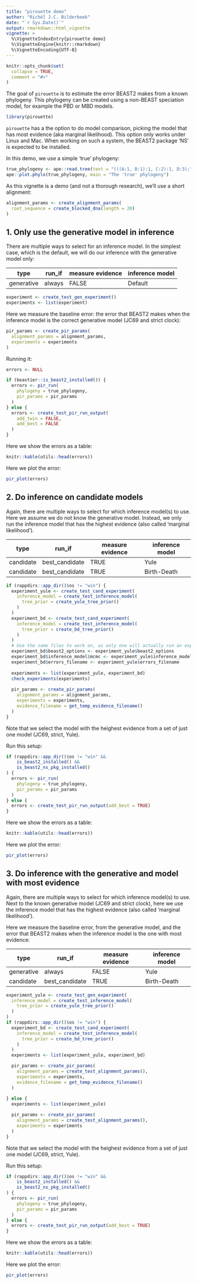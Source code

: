 ```yaml
---
title: "pirouette demo"
author: "Richèl J.C. Bilderbeek"
date: "`r Sys.Date()`"
output: rmarkdown::html_vignette
vignette: >
  %\VignetteIndexEntry{pirouette demo}
  %\VignetteEngine{knitr::rmarkdown}
  %\VignetteEncoding{UTF-8}
---
```


```r
knitr::opts_chunk$set(
  collapse = TRUE,
  comment = "#>"
)
```

The goal of `pirouette` is to estimate the error BEAST2 makes from a known
phylogeny. This phylogeny can be created using a non-BEAST speciation model,
for example the PBD or MBD models.

```r
library(pirouette)
```

`pirouette` has a the option to do model comparison,
picking the model that has most evidence (aka marginal likelihood).
This option only works under Linux and Mac.
When working on such a system, the BEAST2 package 'NS' is expected
to be installed.

In this demo, we use a simple 'true' phylogeny:

```r
true_phylogeny <- ape::read.tree(text = "(((A:1, B:1):1, C:2):1, D:3);")
ape::plot.phylo(true_phylogeny, main = "The 'true' phylogeny")
```

As this vignette is a demo (and not a thorough research),
we'll use a short alignment:

```r
alignment_params <- create_alignment_params(
  root_sequence = create_blocked_dna(length = 20)
)
```

## 1. Only use the generative model in inference

There are multiple ways to select for an inference model.
In the simplest case, which is the default,
we will do our inference with the generative model only:

type       | run_if         | measure evidence  | inference model
-----------|----------------|-------------------|-----------
generative | always         |FALSE              | Default

```r
experiment <- create_test_gen_experiment()
experiments <- list(experiment)
```

Here we measure the baseline error: the error that BEAST2 makes
when the inference model is the correct generative
model (JC69 and strict clock):

```r
pir_params <- create_pir_params(
  alignment_params = alignment_params,
  experiments = experiments
)
```

Running it:

```r
errors <- NULL

if (beastier::is_beast2_installed()) {
  errors <- pir_run(
    phylogeny = true_phylogeny,
    pir_params = pir_params
  )
} else {
  errors <- create_test_pir_run_output(
    add_twin = FALSE,
    add_best = FALSE
  )
}
```

Here we show the errors as a table:

```r
knitr::kable(utils::head(errors))
```

Here we plot the error:

```r
pir_plot(errors)
```

## 2. Do inference on candidate models

Again, there are multiple ways to select for which inference model(s)
to use. Here we assume we do not know the generative model.
Instead, we only run the inference model that has the highest evidence (also
called 'marginal likelihood').

type       | run_if         | measure evidence | inference model
-----------|----------------|------------------|----------------
candidate  | best_candidate |TRUE              |Yule      
candidate  | best_candidate |TRUE              |Birth-Death

```r
if (rappdirs::app_dir()$os != "win") {
  experiment_yule <- create_test_cand_experiment(
    inference_model = create_test_inference_model(
      tree_prior = create_yule_tree_prior() 
    )
  )
  experiment_bd <- create_test_cand_experiment(
    inference_model = create_test_inference_model(
      tree_prior = create_bd_tree_prior() 
    )
  )
  # Use the same files to work on, as only one will actually run an experiment
  experiment_bd$beast2_options <- experiment_yule$beast2_options
  experiment_bd$inference_model$mcmc <- experiment_yule$inference_model$mcmc
  experiment_bd$errors_filename <- experiment_yule$errors_filename
   
  experiments <- list(experiment_yule, experiment_bd)
  check_experiments(experiments)
 
  pir_params <- create_pir_params(
    alignment_params = alignment_params,
    experiments = experiments,
    evidence_filename = get_temp_evidence_filename()
  )
}
```

Note that we select the model with the heighest evidence from a set of
just one model (JC69, strict, Yule).

Run this setup:

```r
if (rappdirs::app_dir()$os != "win" &&
    is_beast2_installed() &&
    is_beast2_ns_pkg_installed()
) {
  errors <- pir_run(
    phylogeny = true_phylogeny,
    pir_params = pir_params
  )
} else {
  errors <- create_test_pir_run_output(add_best = TRUE)
}
```

Here we show the errors as a table:

```r
knitr::kable(utils::head(errors))
```

Here we plot the error:

```r
pir_plot(errors)
```


## 3. Do inference with the generative and model with most evidence

Again, there are multiple ways to select for which inference model(s)
to use. Next to the known generative model (JC69 and strict clock),
here we use the inference model that has the highest evidence (also
called 'marginal likelihood').

Here we measure the baseline error, from the generative model,
and the error that BEAST2 makes
when the inference model is the one with most evidence:

type       | run_if         | measure evidence | inference model
-----------|----------------|------------------|----------------
generative | always         |FALSE             |Yule      
candidate  | best_candidate |TRUE              |Birth-Death

```r
experiment_yule <- create_test_gen_experiment(
  inference_model = create_test_inference_model(
    tree_prior = create_yule_tree_prior() 
  )
)
if (rappdirs::app_dir()$os != "win") {
  experiment_bd <- create_test_cand_experiment(
    inference_model = create_test_inference_model(
      tree_prior = create_bd_tree_prior() 
    )
  )
  experiments <- list(experiment_yule, experiment_bd)

  pir_params <- create_pir_params(
    alignment_params = create_test_alignment_params(),
    experiments = experiments,
    evidence_filename = get_temp_evidence_filename()
  )
 
} else {
  experiments <- list(experiment_yule)

  pir_params <- create_pir_params(
    alignment_params = create_test_alignment_params(),
    experiments = experiments
  )
}

```

Note that we select the model with the heighest evidence from a set of
just one model (JC69, strict, Yule).

Run this setup:

```r
if (rappdirs::app_dir()$os != "win" &&
    is_beast2_installed() &&
    is_beast2_ns_pkg_installed()
) {
  errors <- pir_run(
    phylogeny = true_phylogeny,
    pir_params = pir_params
  )
} else {
  errors <- create_test_pir_run_output(add_best = TRUE)
}
```

Here we show the errors as a table:

```r
knitr::kable(utils::head(errors))
```

Here we plot the error:

```r
pir_plot(errors)
```
